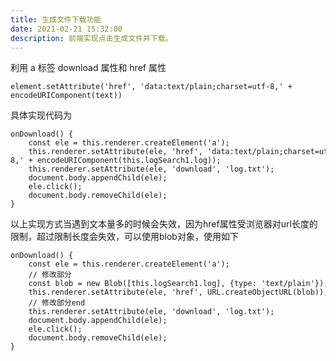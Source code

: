 ```yaml
---
title: 生成文件下载功能
date: 2021-02-21 15:32:00
description: 前端实现点击生成文件并下载。
---
```


利用 a 标签 download 属性和 href 属性

```
element.setAttribute('href', 'data:text/plain;charset=utf-8,' + encodeURIComponent(text))
```

具体实现代码为

```
onDownload() {
    const ele = this.renderer.createElement('a');
    this.renderer.setAttribute(ele, 'href', 'data:text/plain;charset=utf-8,' + encodeURIComponent(this.logSearch1.log));
    this.renderer.setAttribute(ele, 'download', 'log.txt');
    document.body.appendChild(ele);
    ele.click();
    document.body.removeChild(ele);
}
```

以上实现方式当遇到文本量多的时候会失效，因为href属性受浏览器对url长度的限制，超过限制长度会失效，可以使用blob对象，使用如下
```
onDownload() {
    const ele = this.renderer.createElement('a');
    // 修改部分
    const blob = new Blob([this.logSearch1.log], {type: 'text/plain'});
    this.renderer.setAttribute(ele, 'href', URL.createObjectURL(blob));
    // 修改部分end
    this.renderer.setAttribute(ele, 'download', 'log.txt');
    document.body.appendChild(ele);
    ele.click();
    document.body.removeChild(ele);
}
```
